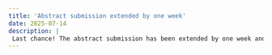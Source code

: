 ```yaml
---
title: 'Abstract submission extended by one week'
date: 2025-07-14
description: |
 Last chance! The abstract submission has been extended by one week and is due now on 21st July 2025 5PM AEST. Those who have already submitted their abstract will get an individual email confirmation and an opportunity to revise their abstract until the new deadline.  
---
```

